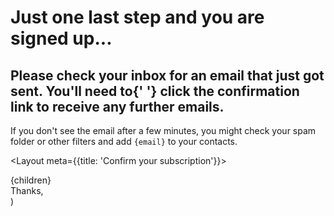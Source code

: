 
<h1 className="uppercase sm:text-base text-sm font-medium tracking-wide text-brand-pink-500">
  Just one last step and you are signed up...
</h1>

<h2 className="font-bold lg:text-3xl sm:text-2xl text-xl">
  Please check your inbox for an email that just got sent. You'll need to{' '}
  <span className="text-brand-pink-500">click the confirmation link</span> to
  receive any further emails.
</h2>

<p className="opacity-80 prose">
  If you don't see the email after a few minutes, you might check your spam
  folder or other filters and add <code>{email}</code> to your contacts.
</p>


  <Layout meta={{title: 'Confirm your subscription'}}>
    <div className="max-w-3xl text-center flex flex-col items-center justify-center space-y-5 mx-auto py-32 px-5">
      <div className="w-16 mx-auto pb-4">
        <Confirm />
      </div>
      {children}
      <div className="flex flex-col pt-6 text-sm opacity-80 text-gray-900">
        Thanks,
        <br />
        <Signature className="w-48 mx-auto pt-2" />
      </div>
    </div>
  </Layout>
)
